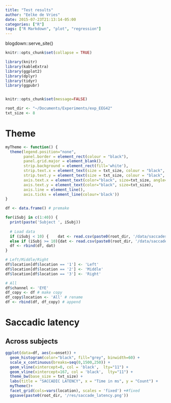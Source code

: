 ```yaml
---
title: "Test results"
author: "Eelke de Vries"
date: 2015-07-23T21:13:14-05:00
categories: ["R"]
tags: ["R Markdown", "plot", "regression"]
---
```


blogdown::serve_site()

```r
knitr::opts_chunk$set(collapse = TRUE)
```

```r

library(knitr)
library(kableExtra)
library(ggplot2)
library(dplyr)
library(tidyr)
library(ggpubr)


knitr::opts_chunk$set(message=FALSE)

root_dir <- "~/Documents/Experiments/exp_EEG42"
txt_size <- 8


```

\newpage       

# Theme
```r

myTheme <- function() {
  theme(legend.position="none",
        panel.border = element_rect(colour = "black"),
        panel.grid.major = element_blank(),
        strip.background = element_rect(fill='white'),
        strip.text.x = element_text(size = txt_size, colour = "black", angle = 0, face = 'bold'),
        strip.text.y = element_text(size = txt_size, colour = "black", angle = 0, face = 'bold'),
        axis.text.x = element_text(color="black", size=txt_size, angle=45, hjust = 1, vjust = 1),
        axis.text.y = element_text(color="black", size=txt_size),
        axis.line = element_line(),
        axis.ticks = element_line(colour='black'))
}


```


```r
df <- data.frame() # premake

for(iSubj in c(1:40)) {
  print(paste('Subject ', iSubj))
  
  # Load data
  if (iSubj < 10) {    dat <- read.csv(paste0(root_dir, '/data/saccades/s0', iSubj, '_saccades.csv'), header=TRUE, stringsAsFactors=FALSE)  }
  else if (iSubj >= 10){dat <- read.csv(paste0(root_dir, '/data/saccades/s', iSubj, '_saccades.csv'), header=TRUE, stringsAsFactors=FALSE)  }
  df <- rbind(df, dat)
}

# Left/Middle/Right
df$location[df$location == '1'] <- 'Left'
df$location[df$location == '2'] <- 'Middle'
df$location[df$location == '3'] <- 'Right'

# All
df$channel <- 'EYE'
df_copy <- df # make copy
df_copy$location <- 'All' # rename
df <- rbind(df, df_copy) # append

```

# Saccadic latency 
## Across subjects
```r

ggplot(data=df, aes(x=onset)) +
  geom_histogram(color="black", fill="grey", binwidth=60) +
  scale_x_continuous(breaks=seq(0,1500,250)) +
  geom_vline(xintercept=0, col = 'black',  lty="11") + 
  geom_vline(xintercept=167, col = 'black',  lty="11") +
  theme_bw(base_size = txt_size) +
  labs(title = "SACCADIC LATENCY", x = "Time in ms", y = "Count") +
  myTheme()+
  facet_grid(cols=vars(location), scales = 'fixed') +#fixed
  ggsave(paste0(root_dir, '/res/saccade_latency.png'))

```
